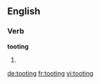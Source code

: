 ==English==

===Verb===
'''tooting'''
# {{present participle of|toot}}

[[de:tooting]]
[[fr:tooting]]
[[vi:tooting]]